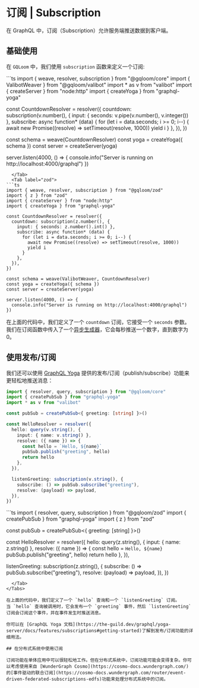
# 订阅 | Subscription

在 GraphQL 中，订阅（Subscription）允许服务端推送数据到客户端。

## 基础使用

在 `GQLoom` 中，我们使用 `subscription` 函数来定义一个订阅:

<Tabs groupId='schema-builder'>
  <Tab label="valibot">
```ts
import { weave, resolver, subscription } from "@gqloom/core"
import { ValibotWeaver } from "@gqloom/valibot"
import * as v from "valibot"
import { createServer } from "node:http"
import { createYoga } from "graphql-yoga"

const CountdownResolver = resolver({
  countdown: subscription(v.number(), {
    input: { seconds: v.pipe(v.number(), v.integer()) },
    subscribe: async function* (data) {
      for (let i = data.seconds; i >= 0; i--) {
        await new Promise((resolve) => setTimeout(resolve, 1000))
        yield i
      }
    },
  }),
})

const schema = weave(CountdownResolver)
const yoga = createYoga({ schema })
const server = createServer(yoga)

server.listen(4000, () => {
  console.info("Server is running on http://localhost:4000/graphql")
})
```
  </Tab>
  <Tab label="zod">
```ts
import { weave, resolver, subscription } from "@gqloom/zod"
import { z } from "zod"
import { createServer } from "node:http"
import { createYoga } from "graphql-yoga"

const CountdownResolver = resolver({
  countdown: subscription(z.number(), {
    input: { seconds: z.number().int() },
    subscribe: async function* (data) {
      for (let i = data.seconds; i >= 0; i--) {
        await new Promise((resolve) => setTimeout(resolve, 1000))
        yield i
      }
    },
  }),
})

const schema = weave(ValibotWeaver, CountdownResolver)
const yoga = createYoga({ schema })
const server = createServer(yoga)

server.listen(4000, () => {
  console.info("Server is running on http://localhost:4000/graphql")
})
```
  </Tab>
</Tabs>

在上面的代码中，我们定义了一个 `countdown` 订阅，它接受一个 `seconds` 参数。
我们在订阅函数中传入了一个[异步生成器](https://developer.mozilla.org/docs/Web/JavaScript/Reference/Global_Objects/AsyncGenerator)，它会每秒推送一个数字，直到数字为 0。

## 使用发布/订阅

我们还可以使用 [GraphQL Yoga](https://the-guild.dev/graphql/yoga-server/docs/features/subscriptions#getting-started) 提供的发布/订阅（publish/subscribe）功能来更轻松地推送消息：
<Tabs groupId='schema-builder'>
  <Tab label="valibot">
```ts
import { resolver, query, subscription } from "@gqloom/core"
import { createPubSub } from "graphql-yoga"
import * as v from "valibot"

const pubSub = createPubSub<{ greeting: [string] }>()

const HelloResolver = resolver({
  hello: query(v.string(), {
    input: { name: v.string() },
    resolve: ({ name }) => {
      const hello = `Hello, ${name}`
      pubSub.publish("greeting", hello)
      return hello
    },
  }),

  listenGreeting: subscription(v.string(), {
    subscribe: () => pubSub.subscribe("greeting"),
    resolve: (payload) => payload,
  }),
})
```
  </Tab>
  <Tab label="zod">
```ts
import { resolver, query, subscription } from "@gqloom/zod"
import { createPubSub } from "graphql-yoga"
import { z } from "zod"

const pubSub = createPubSub<{ greeting: [string] }>()

const HelloResolver = resolver({
  hello: query(z.string(), {
    input: { name: z.string() },
    resolve: ({ name }) => {
      const hello = `Hello, ${name}`
      pubSub.publish("greeting", hello)
      return hello
    },
  }),

  listenGreeting: subscription(z.string(), {
    subscribe: () => pubSub.subscribe("greeting"),
    resolve: (payload) => payload,
  }),
})
```
  </Tab>
</Tabs>

在上面的代码中，我们定义了一个 `hello` 查询和一个 `listenGreeting` 订阅。
当 `hello` 查询被调用时，它会发布一个 `greeting` 事件，然后 `listenGreeting` 订阅会订阅这个事件，并在事件发生时推送消息。

你可以在 [GraphQL Yoga 文档](https://the-guild.dev/graphql/yoga-server/docs/features/subscriptions#getting-started)了解到发布/订阅功能的详细用法。

## 在分布式系统中使用订阅

订阅功能在单体应用中可以很轻松地工作。但在分布式系统中，订阅功能可能会变得复杂。你可以考虑使用来自 [WunderGraph Cosmo](https://cosmo-docs.wundergraph.com/) 的[事件驱动的联合订阅](https://cosmo-docs.wundergraph.com/router/event-driven-federated-subscriptions-edfs)功能来处理分布式系统中的订阅。